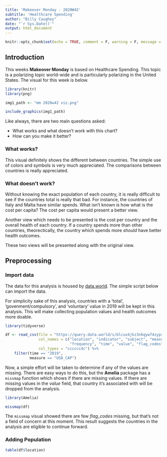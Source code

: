 ```yaml
---
title: 'Makeover Monday - 2020W42'
subtitle: 'Healthcare Spending'
author: "Billy Caughey"
date: "`r Sys.Date()`"
output: html_document
---
```


```r
knitr::opts_chunk$set(echo = TRUE, comment = F, warning = F, message = F)

```

## Introduction

This weeks **Makeover Monday** is based on Healthcare Spending. This topic is a polarizing topic world-wide and is particularly polarizing in the United States. The visual for this week is below. 

```r

library(knitr)
library(png)

img1_path <- "mm 2020w42 viz.png"

include_graphics(img1_path)

```

Like always, there are two main questions asked:

- What works and what doesn't work with this chart?
- How can you make it better?

### What works?

This visual definitely shows the different between countries. The simple use of colors and symbols is very much appreciated. The comparisons between countries is really appreciated.

### What doesn't work?

Without knowing the exact population of each country, it is really difficult to see if the countries total is really that bad. For instance, the countries of Italy and Malta have similar spends. What isn't known is how what is the cost per capita? The cost per capita would present a better view.

Another view which needs to be presented is the cost per country and the overall health of each country. If a country spends more than other countries, theorectically, the country which spends more *should* have better health outcomes. 

These two views will be presented along with the original view.

## Preprocessing

### Import data

The data for this analysis is housed by [data.world](https://data.world/makeovermonday/2020w42). The simple script below can import the data. 

For simplicity sake of this analysis, countries with a 'total', 'govenment/compulsory', and 'voluntary' value in 2019 will be kept in this analysis. This will make collecting population values and health outcomes more doable. 

```r

library(tidyverse)

df <- read_csv(file = "https://query.data.world/s/blcux4jkz3n6qywf4zypxxddqqtzrl", 
               col_names = c("location", "indicator", "subject", "measure", 
                             "frequency", "time", "value", "flag_codes"),
               col_types = "ccccccdc") %>%
    filter(time == "2019",
           measure == "USD_CAP") 

```

Now, a simple effort will be taken to determine if any of the values are missing. There are easy ways to do this, but the **Amelia** package has a `missmap` function which shows if there are missing values. If there are missing values in the *value* field, that country it's associated with will be dropped from the analysis.

```r

library(Amelia)

missmap(df)

```

The `missmap` visual showed there are few *flag_codes* missing, but that's not a field of concern at this moment. This result suggests the countries in the analysis are eligible to continue forward.

### Adding Population

```r

table(df$location)

```
















